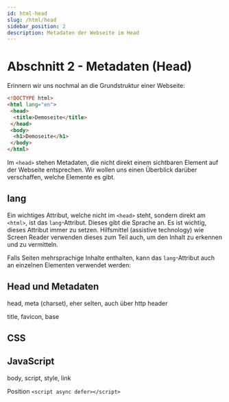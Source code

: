 ```yaml
---
id: html-head
slug: /html/head
sidebar_position: 2
description: Metadaten der Webseite im Head
---
```



# Abschnitt 2 - Metadaten (Head)

Erinnern wir uns nochmal an die Grundstruktur einer Webseite:

```html
<!DOCTYPE html>
<html lang="en">
 <head>
  <title>Demoseite</title>
 </head>
 <body>
  <h1>Demoseite</h1>
 </body>
</html>
```

Im `<head>` stehen Metadaten, die nicht direkt einem sichtbaren Element auf der
Webseite entsprechen. Wir wollen uns einen Überblick darüber verschaffen,
welche Elemente es gibt.

## lang

Ein wichtiges Attribut, welche nicht im `<head>` steht, sondern direkt am
`<html>`, ist das `lang`-Attribut. Dieses gibt die Sprache an. Es ist wichtig,
dieses Attribut immer zu setzen. Hilfsmittel (assistive technology) wie Screen Reader
verwenden dieses zum Teil auch, um den Inhalt zu erkennen und zu vermitteln.

Falls Seiten mehrsprachige Inhalte enthalten, kann das `lang`-Attribut auch
an einzelnen Elementen verwendet werden:

<HtmlSnippet path="html-multi-lang"/>

## Head und Metadaten

head, 
meta (charset),  eher selten, auch über http header

title, favicon, base

## CSS

## JavaScript

body, script, style, link

Position
`<script async defer></script>`
